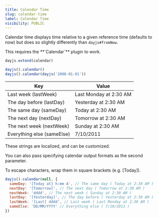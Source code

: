 ```yaml
---
title: Calendar Time
slug: calendar-time
label: Calendar Time
visibility: PUBLIC
---
```

Calendar time displays time relative to a given reference time (defaults to now) but does so slightly differently than `dayjs#fromNow`.

<Callout type="info">
This requires the **`Calendar`** plugin to work.
</Callout>

```js
dayjs.extend(calendar)

dayjs().calendar()
dayjs().calendar(dayjs('2008-01-01'))
```

|Key|	Value|
| ------ | ----- | 
|Last week (lastWeek)|	Last Monday at 2:30 AM|
|The day before (lastDay)|	Yesterday at 2:30 AM|
|The same day (sameDay)	|Today at 2:30 AM|
|The next day	(nextDay) |Tomorrow at 2:30 AM|
|The next week (nextWeek)	|Sunday at 2:30 AM|
|Everything else (sameElse)	|7/10/2011|

These strings are localized, and can be customized.

You can also pass specifying calendar output formats as the second parameter.

To escape characters, wrap them in square brackets (e.g. [Today]).

```js
dayjs().calendar(null, {
  sameDay: '[Today at] h:mm A', // The same day ( Today at 2:30 AM )
  nextDay: '[Tomorrow]', // The next day ( Tomorrow at 2:30 AM )
  nextWeek: 'dddd', // The next week ( Sunday at 2:30 AM )
  lastDay: '[Yesterday]', // The day before ( Yesterday at 2:30 AM )
  lastWeek: '[Last] dddd', // Last week ( Last Monday at 2:30 AM )
  sameElse: 'DD/MM/YYYY' // Everything else ( 7/10/2011 )
})
```